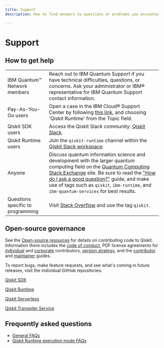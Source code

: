 ```yaml
---
title: Support
description: How to find answers to questions or problems you encounter while using IBM Quantum (Platform, or on IBM Cloud) or Qiskit Runtime

---
```


# Support

## How to get help

| | |
| --- | --- |
| IBM Quantum&trade; Network members  | Reach out to IBM Quantum Support if you have technical difficulties, questions, or concerns. Ask your administrator or IBM&reg; representative for IBM Quantum Support contact information. |
| Pay-As-You-Go users  | Open a case in the IBM Cloud&reg; Support Center by following [this link](https://cloud.ibm.com/unifiedsupport/cases/form), and choosing 'Qiskit Runtime' from the Topic field. |
| Qiskit SDK users | Access the Qiskit Slack community: [Qiskit Slack](https://qisk.it/join-slack).  |
| Qiskit Runtime users | Join the `qiskit-runtime` channel within the [Qiskit Slack workspace](https://qisk.it/join-slack).|
|Anyone|Discuss quantum information science and development with the larger quantum computing field on the [Quantum Computing Stack Exchange](https://quantumcomputing.stackexchange.com/questions/) site. Be sure to read the ["How do I ask a good question?"](https://quantumcomputing.stackexchange.com/help/how-to-ask) guide, and make use of tags such as `qiskit`, `ibm-runtime`, and `ibm-quantum-services` for best results.|
|Questions specific to programming|Visit [Stack Overflow](https://stackoverflow.com/) and use the tag `qiskit`.|


## Open-source governance

See the [Open-source resources](/open-source/) for details on contributing code to Qiskit. Information there includes the [code of conduct](/open-source/code-of-conduct), PDF license agreements for [individual](https://docs.quantum.ibm.com/open-source/qiskit-cla.pdf) and [corporate](https://docs.quantum.ibm.com/open-source/qiskit-corporate-cla.pdf) contributors, [version strategy](/open-source/qiskit-sdk-version-strategy), and the [contributor](https://github.com/Qiskit/qiskit/blob/main/CONTRIBUTING.md) and [maintainer](https://github.com/Qiskit/qiskit/blob/main/MAINTAINING.md) guides.

To report bugs, make feature requests, and see what's coming in future releases, visit the individual GitHub repositories:

[Qiskit SDK](https://github.com/Qiskit/qiskit)

[Qiskit Runtime](https://github.com/Qiskit/qiskit-ibm-runtime)

[Qiskit Serverless](https://github.com/Qiskit/qiskit-serverless)

[Qiskit Transpiler Service](https://github.com/Qiskit/qiskit-ibm-transpiler)

## Frequently asked questions

- [General FAQs](/faq)
- [Qiskit Runtime execution mode FAQs](/guides/execution-modes-faq)